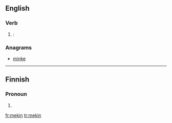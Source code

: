 ==English==

===Verb===
{{head|en}}

# {{context|nonstandard|lang=en}} {{eye dialect of|making|lang=en|nodot=1}}: {{present participle of|make|nocap=1|lang=en}}

===Anagrams===
* [[minke#English|minke]]

----
==Finnish==

===Pronoun===
{{head|fi|pronoun form}}

# {{fi-form of|type=pronoun|suffix=-kin|me|-}}

[[fr:mekin]]
[[tr:mekin]]